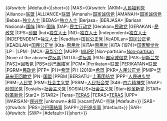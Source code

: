 {{#switch: {{{1|}}}
<!--          Short names added for all names over 15 characters      {{#if:{{{short|}}}|shortname|long name}} -->
|#default={{Malaysian party colour/name/default|{{{2|{{{1|}}}}}}|short={{{short|}}}}}<!--

MALAYSIA-->
|MAS={{#switch: {{{2|}}}
|AKIM=[[马来西亚人民福利党|人民福利党]]
|Alliance=[[联盟 (马来西亚)|联盟]]
|ALLIANCE=[[联盟 (马来西亚)|联盟]]
|Amanah=[[國家誠信黨|国家诚信党]]
|AMANAH=[[國家誠信黨|国家诚信党]]
|Bebas=[[無黨籍|独立人士]]
|BEBAS=[[無黨籍|独立人士]]
|Berjasa={{tsl|en|Pan-Malaysian Islamic Front|泛马来西亚伊斯兰阵线|伊斯兰阵线}}
|BERJASA={{tsl|en|Pan-Malaysian Islamic Front|泛马来西亚伊斯兰阵线|伊斯兰阵线}}
|Barisan Nasional=[[國民陣線|国阵]]
|BN=[[國民陣線|国阵]]
|DAP=[[民主行动党 (马来西亚)|民主行动党]]
|Gerakan=[[马来西亚民政运动党|民政党]]
|GERAKAN=[[马来西亚民政运动党|民政党]]
|GPS=[[砂拉越政党联盟|砂盟]]
|Ind=[[無黨籍|独立人士]]
|IND=[[無黨籍|独立人士]]
|Independent=[[無黨籍|独立人士]]
|INDEPENDENT=[[無黨籍|独立人士]]
|Keadilan=[[人民公正黨|国民公正党]]
|KeADILan=[[人民公正黨|国民公正党]]
|KEADILAN=[[人民公正黨|国民公正党]]
|Kita=[[马来西亚人民福利党|惠民党]]
|KITA=[[马来西亚人民福利党|惠民党]]
|KITA (1974)=[[国家醒觉党]]<!--又称国家醒觉协会，国家意识党等，原文为Kesatuan Insaf Tanah Air-->
|LP={{tsl|en|Labour Party of Malaya|马来亚劳工党|劳工党}}
|LPM={{tsl|en|Labour Party of Malaya|马来亚劳工党|劳工党}}
|MCA=[[馬來西亞華人公會|马华公会]]
|MUPP=[[Malaysian United People's Party|MUPP]]
|Non-partisan=[[Non-partisan democracy|Non-partisan]]
|None of the above=[[逆反票]]
|NOTA=[[逆反票]]
|PAN=[[國家誠信黨|国家诚信党]]
|PAS=[[马来西亚伊斯兰党|伊斯兰党]]
|PAS2=[[马来西亚伊斯兰党|回教党]]
|PBS=[[沙巴團結黨]]
|PCM={{tsl|en|Love Malaysia Party|马来西亚人民爱国党|爱国党}}
|Perikatan=[[联盟 (马来西亚)|联盟]]
|PERIKATAN=[[联盟 (马来西亚)|联盟]]
|PGRM=[[马来西亚民政运动党|民政党]]
|PFP={{tsl|en|Penang Front Party|槟州前进党}}
|PH=[[希望聯盟|希盟]]
|PH (2018)=[[希望聯盟|希盟]]
|PKR=[[人民公正黨|人民公正党]]
|PMIP=[[马来西亚伊斯兰党|泛马来亚回教党]]
|PN=[[国民联盟 (马来西亚)|国盟]]
|PPBM |BERSATU=[[土著团结党]]
|PPP=[[人民進步黨 (馬來西亞)|人民进步党]]
|PRM=[[马来西亚人民党|人民党]]
|PSM=[[马来西亚社会主义党|社会主义党]]
|PSRM=[[马来西亚人民党|人民社会党]]
|S46=[[四六精神党]]
|SNAP=[[砂拉越国民党|砂国民党]]
|Sosialis=[[马来西亚社会主义党|社会主义党]]
|SOSIALIS=[[马来西亚社会主义党|社会主义党]]
|Star=[[砂拉越革新党|砂革新党]]
|STAR=[[砂拉越革新党|砂革新党]]
|Star2={{tsl|en|Homeland Solidarity Party|沙巴立新党|沙立新党}}
|STAR2={{tsl|en|Homeland Solidarity Party|沙巴立新党|沙立新党}}
|Teras=[[Sarawak People's Energy Party|TERAS]]
|TERAS=[[Sarawak People's Energy Party|TERAS]]
|UPP={{tsl|en|United People's Party (Malaysia)|砂拉越联合人民党|砂联民党}}
|WARISAN=[[人民复兴党|民兴党]]
|unknown=未知
|vacant|VAC=空缺
|#default={{Malaysian party colour/colour/default|{{{2|}}}}}}}<!--

SABAH-->
|SAB={{#switch: {{{2|}}}
|PBS=[[沙巴團結黨]]
|SAPP=[[沙巴進步黨]]
|#default={{Malaysian party colour/colour/default|{{{2|}}}}}}}<!--

SARAWAK-->
|SAR={{#switch: {{{2|}}}
|SWP={{tsl|en|Sarawak Workers Party|砂拉越工人党|工人党}}
|#default={{Malaysian party colour/name/default|{{{2|}}}}}}}|short={{{short|}}}}}<noinclude>{{Documentation|Template:Malaysian party colour/doc}}</noinclude>